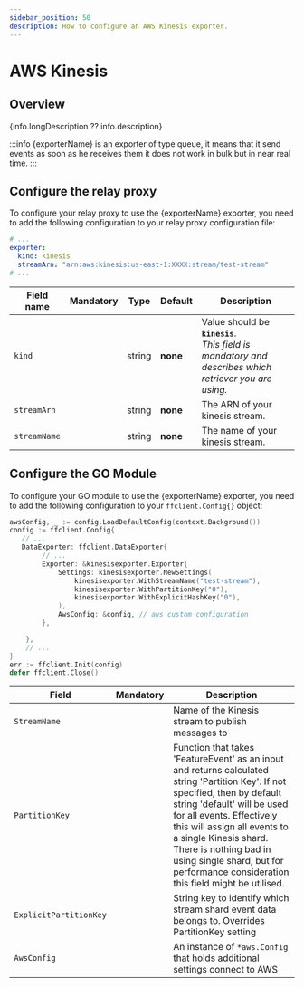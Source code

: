 ```yaml
---
sidebar_position: 50
description: How to configure an AWS Kinesis exporter.
---
```


# AWS Kinesis

## Overview
{info.longDescription ?? info.description}

:::info
{exporterName} is an exporter of type queue, it means that it send events as soon as he receives them it does not work in bulk but in near real time.
:::
## Configure the relay proxy

To configure your relay proxy to use the {exporterName} exporter, you need to add the following
configuration to your relay proxy configuration file:

```yaml title="goff-proxy.yaml"
# ...
exporter:
  kind: kinesis
  streamArn: "arn:aws:kinesis:us-east-1:XXXX:stream/test-stream"
# ...
```

| Field name   |    Mandatory     | Type   | Default  | Description                                                                                               |
|--------------|:----------------:|--------|----------|-----------------------------------------------------------------------------------------------------------|
| `kind`       |  <Mandatory />   | string | **none** | Value should be **`kinesis`**.<br/>_This field is mandatory and describes which retriever you are using._ |
| `streamArn`  |  <Mandatory />   | string | **none** | The ARN of your kinesis stream.                                                                           |
| `streamName` | <NotMandatory /> | string | **none** | The name of your kinesis stream.                                                                          |

## Configure the GO Module
To configure your GO module to use the {exporterName} exporter, you need to add the following
configuration to your `ffclient.Config{}` object:

```go title="example.go"
awsConfig, _ := config.LoadDefaultConfig(context.Background())
config := ffclient.Config{
   // ...
   DataExporter: ffclient.DataExporter{
        // ...
        Exporter: &kinesisexporter.Exporter{
            Settings: kinesisexporter.NewSettings(
                kinesisexporter.WithStreamName("test-stream"),
                kinesisexporter.WithPartitionKey("0"),
                kinesisexporter.WithExplicitHashKey("0"),
            ),
            AwsConfig: &config, // aws custom configuration
        },

    },
    // ...
}
err := ffclient.Init(config)
defer ffclient.Close()
```

| Field                   |    Mandatory     | Description                                                                                                                                                                                                                                                                                                                                                  |
|-------------------------|:----------------:|--------------------------------------------------------------------------------------------------------------------------------------------------------------------------------------------------------------------------------------------------------------------------------------------------------------------------------------------------------------|
| `StreamName `           |  <Mandatory />   | Name of the Kinesis stream to publish messages to                                                                                                                                                                                                                                                                                                            |
| `PartitionKey `         | <NotMandatory /> | Function that takes 'FeatureEvent' as an input and returns calculated string 'Partition Key'. If not specified, then by default string 'default' will be used for all events. Effectively this will assign all events to a single Kinesis shard. There is nothing bad in using single shard, but for performance consideration this field might be utilised. |
| `ExplicitPartitionKey ` | <NotMandatory /> | String key to identify which stream shard event data belongs to. Overrides PartitionKey setting                                                                                                                                                                                                                                                              |
| `AwsConfig `            | <NotMandatory /> | An instance of `*aws.Config` that holds additional settings connect to AWS                                                                                                                                                                                                                                                                                   |                                                                                                                                         |                                                                                                                                                     |
